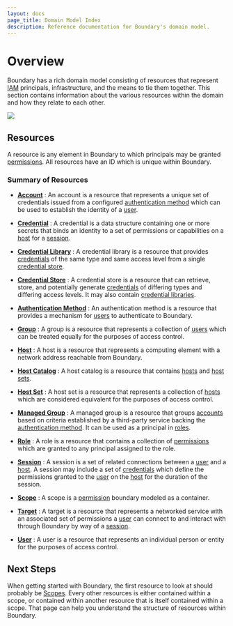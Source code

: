 ```yaml
---
layout: docs
page_title: Domain Model Index
description: Reference documentation for Boundary's domain model.
---
```


# Overview

Boundary has a rich domain model
consisting of resources that represent
[IAM][] principals,
infrastructure,
and the means to tie them together.
This section contains information about the various resources within the domain
and how they relate to each other.

![](/img/boundary-domain-model-overview.jpg)

## Resources

A resource is any element in Boundary
to which principals may be granted [permissions][].
All resources have an ID which is unique within Boundary.

### Summary of Resources

- **[Account][]** :
  An account is a resource
  that represents a unique set of credentials
  issued from a configured [authentication method][]
  which can be used to establish the identity of a [user][].

- **[Credential][]** :
  A credential is a data structure containing one or more secrets
  that binds an identity to a set of permissions or capabilities
  on a [host][] for a [session][].

- **[Credential Library][]** :
  A credential library is a resource
  that provides [credentials][]
  of the same type and same access level
  from a single [credential store][].

- **[Credential Store][]** :
  A credential store is a resource
  that can retrieve, store, and potentially generate [credentials][]
  of differing types and differing access levels.
  It may also contain [credential libraries][].

- **[Authentication Method][]** :
  An authentication method is a resource
  that provides a mechanism
  for [users][] to authenticate to Boundary.

- **[Group][]** :
  A group is a resource
  that represents a collection of [users][]
  which can be treated equally
  for the purposes of access control.

- **[Host][]** :
  A host is a resource
  that represents a computing element with a network address
  reachable from Boundary.

- **[Host Catalog][]** :
  A host catalog is a resource
  that contains [hosts][] and [host sets][].

- **[Host Set][]** :
  A host set is a resource
  that represents a collection of [hosts][]
  which are considered equivalent
  for the purposes of access control.

- **[Managed Group][]** :
  A managed group is a resource that groups [accounts][] based on criteria
  established by a third-party service backing the [authentication method][]. It
  can be used as a principal in [roles][].

- **[Role][]** :
  A role is a resource
  that contains a collection of [permissions][]
  which are granted to any principal assigned to the role.

- **[Session][]** :
  A session is a set of related connections between a [user][] and a [host][].
  A session may include a set of [credentials][]
  which define the permissions granted to the [user][] on the [host][] for the duration
  of the session.

- **[Scope][]** :
  A scope is a [permission][] boundary modeled as a container.

- **[Target][]** :
  A target is a resource
  that represents a networked service
  with an associated set of permissions
  a [user][] can connect to
  and interact with
  through Boundary
  by way of a [session][].

- **[User][]** :
  A user is a resource
  that represents an individual person or entity
  for the purposes of access control.

## Next Steps

When getting started with Boundary,
the first resource to look at should probably be [Scopes][].
Every other resources is either contained within a scope,
or contained within another resource
that is itself contained within a scope.
That page can help you understand the structure of resources within Boundary.

[iam]: https://en.wikipedia.org/wiki/Identity_management

[account]: /docs/concepts/domain-model/accounts

[accounts]: /docs/concepts/domain-model/accounts

[authentication method]: /docs/concepts/domain-model/auth-methods

[authentication methods]: /docs/concepts/domain-model/auth-methods

[credential library]: /docs/concepts/domain-model/credential-libraries

[credential libraries]: /docs/concepts/domain-model/credential-libraries

[credential store]: /docs/concepts/domain-model/credential-stores

[credential stores]: /docs/concepts/domain-model/credential-stores

[credential]: /docs/concepts/domain-model/credentials

[credentials]: /docs/concepts/domain-model/credentials

[group]: /docs/concepts/domain-model/groups

[groups]: /docs/concepts/domain-model/groups

[host catalog]: /docs/concepts/domain-model/host-catalogs

[host catalogs]: /docs/concepts/domain-model/host-catalogs

[host set]: /docs/concepts/domain-model/host-sets

[host sets]: /docs/concepts/domain-model/host-sets

[host]: /docs/concepts/domain-model/hosts

[hosts]: /docs/concepts/domain-model/hosts

[managed group]: /docs/concepts/domain-model/managed-groups

[role]: /docs/concepts/domain-model/roles

[roles]: /docs/concepts/domain-model/roles

[scope]: /docs/concepts/domain-model/scopes

[scopes]: /docs/concepts/domain-model/scopes

[project]: /docs/concepts/domain-model/scopes#projects

[session]: /docs/concepts/domain-model/sessions

[sessions]: /docs/concepts/domain-model/sessions

[target]: /docs/concepts/domain-model/targets

[targets]: /docs/concepts/domain-model/targets

[user]: /docs/concepts/domain-model/users

[users]: /docs/concepts/domain-model/users

[permission]: /docs/concepts/security/permissions

[permissions]: /docs/concepts/security/permissions
